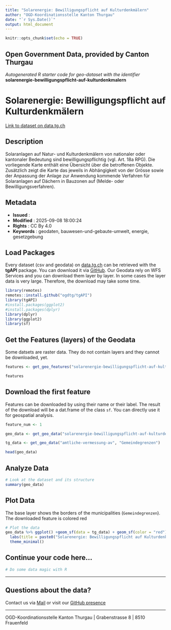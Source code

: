 ```yaml
---
title: "Solarenergie: Bewilligungspflicht auf Kulturdenkmälern"
author: "OGD-Koordinationsstelle Kanton Thurgau"
date: "`r Sys.Date()`"
output: html_document
---
```


```r
knitr::opts_chunk$set(echo = TRUE)
```

## Open Government Data, provided by **Canton Thurgau**
*Autogenerated R starter code for geo-dataset with the identifier* **solarenergie-bewilligungspflicht-auf-kulturdenkmalern**


# **Solarenergie: Bewilligungspflicht auf Kulturdenkmälern**

[Link to dataset on data.tg.ch](https://data.tg.ch/explore/dataset/solarenergie-bewilligungspflicht-auf-kulturdenkmalern/information/)

## Description

Solaranlagen auf Natur- und Kulturdenkmälern von nationaler oder kantonaler Bedeutung sind bewilligungspflichtig (vgl. Art. 18a RPG). Die vorliegende Karte enthält eine Übersicht über die betroffenen Objekte. Zusätzlich zeigt die Karte das jeweils in Abhängigkeit von der Grösse sowie der Anpassung der Anlage zur Anwendung kommende Verfahren für Solaranlagen auf Dächern in Bauzonen auf (Melde- oder Bewilligungsverfahren).

## Metadata

- **Issued**                   : 
- **Modified**                 : 2025-09-08 18:00:24
- **Rights**                   : CC By 4.0
- **Keywords**                 : geodaten, bauwesen-und-gebaute-umwelt, energie, gesetzgebung

## Load Packages

Every dataset (csv and geodata) on [data.tg.ch](https://data.tg.ch/pages/start/) can be retrieved with the **tgAPI** package. You can download it via [GitHub](https://github.com/ogdtg/tgAPI). Our Geodata rely on WFS Services and you can download them layer by layer. In some cases the layer data is very large. Therefore, the download may take some time.

```r
library(remotes)
remotes::install.github("ogdtg/tgAPI")
library(tgAPI)
#install.packages(ggplot2)
#install.packages(dplyr)
library(dplyr)
library(ggplot2)
library(sf)

```


## Get the Features (layers) of the Geodata

Some datsets are raster data. They do not contain layers and they cannot be downloaded, yet.

```r
features <- get_geo_features("solarenergie-bewilligungspflicht-auf-kulturdenkmalern")

features
```


## Download the first feature

Features can be downloaded by using their name or their label. The result of the download will be a dat.frame of the class `sf`. You can directly use it for geospatial analysis.

```r

feature_num <- 1

geo_data <- get_geo_data("solarenergie-bewilligungspflicht-auf-kulturdenkmalern",features$name[feature_num])

tg_data <- get_geo_data("amtliche-vermessung-av", "Gemeindegrenzen")

head(geo_data)
```


## Analyze Data

```r

# Look at the dataset and its structure
summary(geo_data)

```


## Plot Data

The base layer shows the borders of the municipalities (`Gemeindegrenzen`). The downloaded feature is colored red

```r

# Plot the data
geo_data %>% ggplot() +geom_sf(data = tg_data) + geom_sf(color = "red") +
  labs(title = paste0("Solarenergie: Bewilligungspflicht auf Kulturdenkmälern: ",features$title[feature_num])) +
  theme_minimal()

```


## Continue your code here...


```r
# Do some data magic with R
```

------------------------------------------------------------------------

## Questions about the data?

Contact us via [Mail](mailto:ogd@tg.ch) or visit our [GitHub presence](https://github.com/ogdtg)


------------------------------------------------------------------------

OGD-Koordinationsstelle Kanton Thurgau | Grabenstrasse 8 | 8510 Frauenfeld
